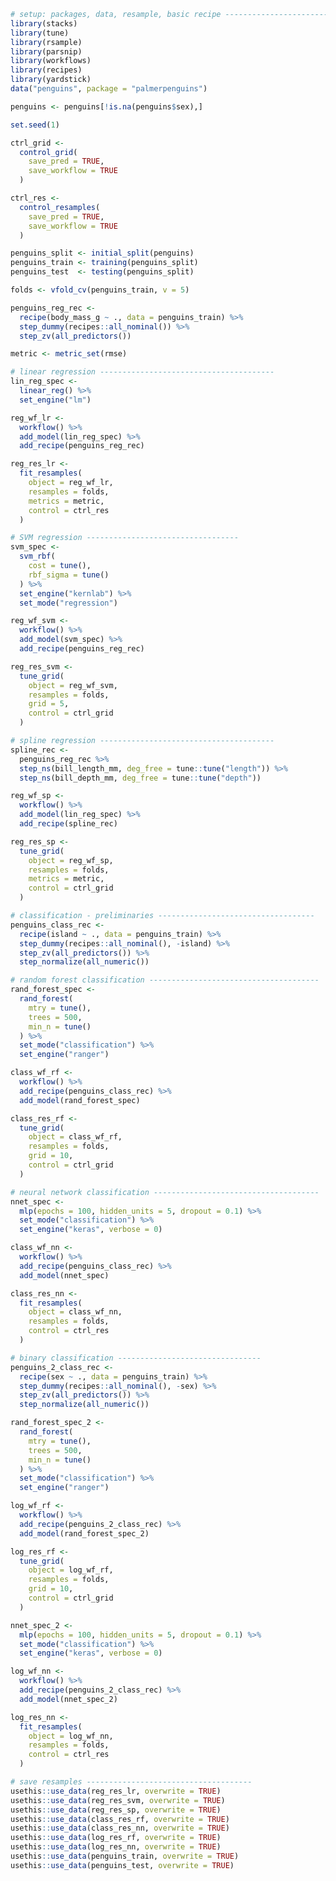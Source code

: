 ```r
# setup: packages, data, resample, basic recipe ------------------------
library(stacks)
library(tune)
library(rsample)
library(parsnip)
library(workflows)
library(recipes)
library(yardstick)
data("penguins", package = "palmerpenguins")

penguins <- penguins[!is.na(penguins$sex),]

set.seed(1)

ctrl_grid <- 
  control_grid(
    save_pred = TRUE,
    save_workflow = TRUE
  )

ctrl_res <- 
  control_resamples(
    save_pred = TRUE,
    save_workflow = TRUE
  )

penguins_split <- initial_split(penguins)
penguins_train <- training(penguins_split)
penguins_test  <- testing(penguins_split)

folds <- vfold_cv(penguins_train, v = 5)

penguins_reg_rec <- 
  recipe(body_mass_g ~ ., data = penguins_train) %>%
  step_dummy(recipes::all_nominal()) %>%
  step_zv(all_predictors())

metric <- metric_set(rmse)

# linear regression ---------------------------------------
lin_reg_spec <-
  linear_reg() %>%
  set_engine("lm")

reg_wf_lr <- 
  workflow() %>%
  add_model(lin_reg_spec) %>%
  add_recipe(penguins_reg_rec)

reg_res_lr <- 
  fit_resamples(
    object = reg_wf_lr,
    resamples = folds,
    metrics = metric,
    control = ctrl_res
  )

# SVM regression ----------------------------------
svm_spec <- 
  svm_rbf(
    cost = tune(), 
    rbf_sigma = tune()
  ) %>%
  set_engine("kernlab") %>%
  set_mode("regression")

reg_wf_svm <- 
  workflow() %>%
  add_model(svm_spec) %>%
  add_recipe(penguins_reg_rec)

reg_res_svm <- 
  tune_grid(
    object = reg_wf_svm,
    resamples = folds, 
    grid = 5,
    control = ctrl_grid
  )

# spline regression ---------------------------------------
spline_rec <- 
  penguins_reg_rec %>%
  step_ns(bill_length_mm, deg_free = tune::tune("length")) %>%
  step_ns(bill_depth_mm, deg_free = tune::tune("depth"))

reg_wf_sp <- 
  workflow() %>%
  add_model(lin_reg_spec) %>%
  add_recipe(spline_rec)

reg_res_sp <- 
  tune_grid(
    object = reg_wf_sp,
    resamples = folds,
    metrics = metric,
    control = ctrl_grid
  )

# classification - preliminaries -----------------------------------
penguins_class_rec <- 
  recipe(island ~ ., data = penguins_train) %>%
  step_dummy(recipes::all_nominal(), -island) %>%
  step_zv(all_predictors()) %>%
  step_normalize(all_numeric())

# random forest classification --------------------------------------
rand_forest_spec <- 
  rand_forest(
    mtry = tune(),
    trees = 500,
    min_n = tune()
  ) %>%
  set_mode("classification") %>%
  set_engine("ranger")

class_wf_rf <-
  workflow() %>%
  add_recipe(penguins_class_rec) %>%
  add_model(rand_forest_spec)

class_res_rf <- 
  tune_grid(
    object = class_wf_rf, 
    resamples = folds, 
    grid = 10,
    control = ctrl_grid
  )

# neural network classification -------------------------------------
nnet_spec <-
  mlp(epochs = 100, hidden_units = 5, dropout = 0.1) %>%
  set_mode("classification") %>%
  set_engine("keras", verbose = 0)

class_wf_nn <- 
  workflow() %>%
  add_recipe(penguins_class_rec) %>%
  add_model(nnet_spec)

class_res_nn <-
  fit_resamples(
    object = class_wf_nn, 
    resamples = folds, 
    control = ctrl_res
  )

# binary classification --------------------------------
penguins_2_class_rec <- 
  recipe(sex ~ ., data = penguins_train) %>%
  step_dummy(recipes::all_nominal(), -sex) %>%
  step_zv(all_predictors()) %>%
  step_normalize(all_numeric())

rand_forest_spec_2 <- 
  rand_forest(
    mtry = tune(),
    trees = 500,
    min_n = tune()
  ) %>%
  set_mode("classification") %>%
  set_engine("ranger")

log_wf_rf <-
  workflow() %>%
  add_recipe(penguins_2_class_rec) %>%
  add_model(rand_forest_spec_2)

log_res_rf <- 
  tune_grid(
    object = log_wf_rf, 
    resamples = folds, 
    grid = 10,
    control = ctrl_grid
  )

nnet_spec_2 <-
  mlp(epochs = 100, hidden_units = 5, dropout = 0.1) %>%
  set_mode("classification") %>%
  set_engine("keras", verbose = 0)

log_wf_nn <- 
  workflow() %>%
  add_recipe(penguins_2_class_rec) %>%
  add_model(nnet_spec_2)

log_res_nn <-
  fit_resamples(
    object = log_wf_nn, 
    resamples = folds, 
    control = ctrl_res
  )
```

```r
# save resamples -------------------------------------
usethis::use_data(reg_res_lr, overwrite = TRUE)
usethis::use_data(reg_res_svm, overwrite = TRUE)
usethis::use_data(reg_res_sp, overwrite = TRUE)
usethis::use_data(class_res_rf, overwrite = TRUE)
usethis::use_data(class_res_nn, overwrite = TRUE)
usethis::use_data(log_res_rf, overwrite = TRUE)
usethis::use_data(log_res_nn, overwrite = TRUE)
usethis::use_data(penguins_train, overwrite = TRUE)
usethis::use_data(penguins_test, overwrite = TRUE)
```
